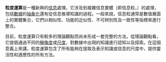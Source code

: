 {{專家}}
{{unreferenced|time=2019-2-9}}

'''粒度運算'''是一種新興的[[信息|信息]]處理{{tsl|en|computational model|運算模型}}。它涉及到複雜信息實體（即信息粒，{{lang-en|Information Granule}}）的處理，包括[[數據|數據]]的[[抽象化|抽象化]]還有從信息推導知識的過程。一般來說，信息粒通常是數值層面上的實體集合，它們以相似性、功能的近似性、不可辨別性及一致性等指標來進行整合。

目前，粒度運算只有較多的理論觀點而尚未形成一套完整的方法。從理論觀點看，它提倡通過不同的[[解像度|解像度]]或[[尺度|尺度]]，對數據中出現的知識進行認知以及探索。在這個意義上來講，粒度運算包含了所有能夠在提取及表示知識或信息的尺度中，提供靈活性和適應性的所有方法。